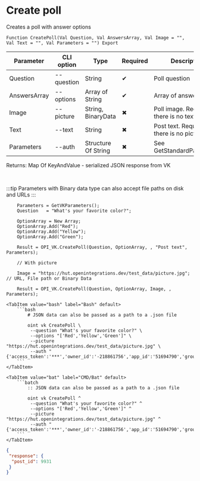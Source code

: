 ﻿---
sidebar_position: 4
description: Create poll and other functions to work with VK in the Open Integration Package, a free open-source integration library for 1C:Enterprise 8, OneScript and CLI
keywords: [1C, 1С, 1С:Enterprise, 1С:Enterprise 8.3, API, Integration, Services, Exchange, OneScript, CLI, VK]
---


# Create poll
 Creates a poll with answer options



`Function CreatePoll(Val Question, Val AnswersArray, Val Image = "", Val Text = "", Val Parameters = "") Export`

  | Parameter | CLI option | Type | Required | Description |
  |-|-|-|-|-|
  | Question | --question | String | &#x2714; | Poll question |
  | AnswersArray | --options | Array of String | &#x2714; | Array of answer options |
  | Image | --picture | String, BinaryData | &#x2716; | Poll image. Required if there is no text |
  | Text | --text | String | &#x2716; | Post text. Required if there is no picture |
  | Parameters | --auth | Structure Of String | &#x2716; | See GetStandardParameters |

  
  Returns:  Map Of KeyAndValue - serialized JSON response from VK

<br/>

:::tip
Parameters with Binary data type can also accept file paths on disk and URLs
:::
<br/>


```bsl title="1C:Enterprise/OneScript code example"
    Parameters = GetVKParameters();
    Question   = "What's your favorite color?";

    OptionArray = New Array;
    OptionArray.Add("Red");
    OptionArray.Add("Yellow");
    OptionArray.Add("Green");

    Result = OPI_VK.CreatePoll(Question, OptionArray, , "Post text", Parameters);

    // With picture

    Image = "https://hut.openintegrations.dev/test_data/picture.jpg"; // URL, File path or Binary Data

    Result = OPI_VK.CreatePoll(Question, OptionArray, Image, , Parameters);
```
 

 <Tabs>
  
    <TabItem value="bash" label="Bash" default>
        ```bash
            # JSON data can also be passed as a path to a .json file
            
            oint vk CreatePoll \
             --question "What's your favorite color?" \
             --options "['Red','Yellow','Green']" \
             --picture "https://hut.openintegrations.dev/test_data/picture.jpg" \
             --auth "{'access_token':'***','owner_id':'-218861756','app_id':'51694790','group_id':'218861756'}"
        ```
    </TabItem>
  
    <TabItem value="bat" label="CMD/Bat" default>
        ```batch
            :: JSON data can also be passed as a path to a .json file
            
            oint vk CreatePoll ^
             --question "What's your favorite color?" ^
             --options "['Red','Yellow','Green']" ^
             --picture "https://hut.openintegrations.dev/test_data/picture.jpg" ^
             --auth "{'access_token':'***','owner_id':'-218861756','app_id':'51694790','group_id':'218861756'}"
        ```
    </TabItem>
</Tabs>


```json title="Result"
{
 "response": {
  "post_id": 9931
 }
}
```
